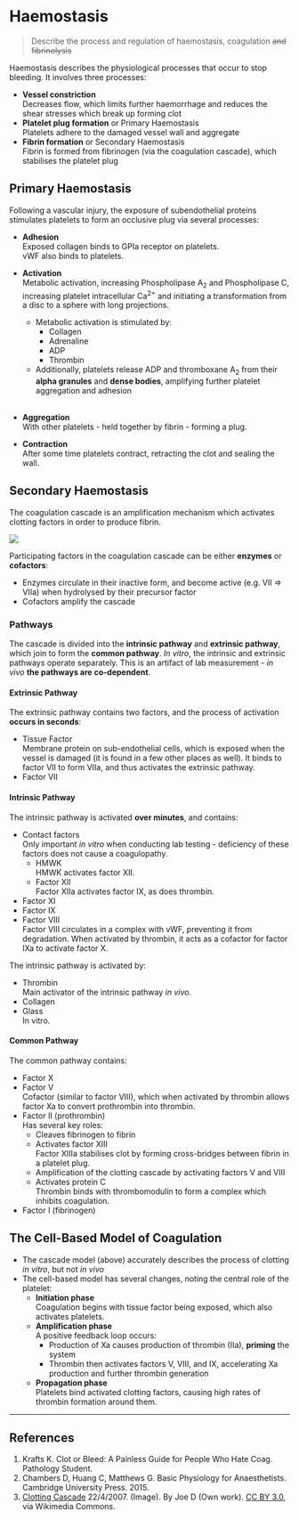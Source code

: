 # Haemostasis

> Describe the process and regulation of haemostasis, coagulation ~~and fibrinolysis~~

Haemostasis describes the physiological processes that occur to stop bleeding. It involves three processes:

* **Vessel constriction**\
  Decreases flow, which limits further haemorrhage and reduces the shear stresses which break up forming clot
* **Platelet plug formation** or Primary Haemostasis\
    Platelets adhere to the damaged vessel wall and aggregate
* **Fibrin formation** or Secondary Haemostasis\
    Fibrin is formed from fibrinogen (via the coagulation cascade), which stabilises the platelet plug


## Primary Haemostasis

Following a vascular injury, the exposure of subendothelial proteins stimulates platelets to form an occlusive plug via several processes:

* **Adhesion**\
    Exposed collagen binds to GPIa receptor on platelets.\
    vWF also binds to platelets.


* **Activation**\
  Metabolic activation, increasing Phospholipase A~2~ and Phospholipase C, increasing platelet intracellular Ca^2+^ and initiating a transformation from a disc to a sphere with long projections.
    * Metabolic activation is stimulated by:
        * Collagen
        * Adrenaline
        * ADP
        * Thrombin 
    * Additionally, platelets release ADP and thromboxane A~2~ from their **alpha granules** and **dense bodies**, amplifying further platelet aggregation and adhesion
  \
  \
* **Aggregation**\
With other platelets - held together by fibrin - forming a plug.

* **Contraction**\
  After some time platelets contract, retracting the clot and sealing the wall.

## Secondary Haemostasis{#sec}

The coagulation cascade is an amplification mechanism which activates clotting factors in order to produce fibrin.

<img src="/resources/Coagulation_full.svg">


Participating factors in the coagulation cascade can be either **enzymes** or **cofactors**:

* Enzymes circulate in their inactive form, and become active (e.g. VII ⇒ VIIa) when hydrolysed by their precursor factor
* Cofactors amplify the cascade

### Pathways

The cascade is divided into the **intrinsic pathway** and **extrinsic pathway**, which join to form the **common pathway**. *In vitro*, the intrinsic and extrinsic pathways operate separately. This is an artifact of lab measurement - *in vivo* **the pathways are co-dependent**.

#### Extrinsic Pathway

The extrinsic pathway contains two factors, and the process of activation **occurs in seconds**:

* Tissue Factor\
Membrane protein on sub-endothelial cells, which is exposed when the vessel is damaged (it is found in a few other places as well). It binds to factor VII to form VIIa, and thus activates the extrinsic pathway.
* Factor VII

#### Intrinsic Pathway

The intrinsic pathway is activated **over minutes**, and contains:

* Contact factors\
Only important *in vitro* when conducting lab testing - deficiency of these factors does not cause a coagulopathy.
  * HMWK\
  HMWK activates factor XII.
  * Factor XII\
  Factor XIIa activates factor IX, as does thrombin.
* Factor XI
* Factor IX
* Factor VIII\
Factor VIII circulates in a complex with vWF, preventing it from degradation. When activated by thrombin, it acts as a cofactor for factor IXa to activate factor X.

The intrinsic pathway is activated by:

* Thrombin\
Main activator of the intrinsic pathway *in vivo*.
* Collagen
* Glass\
In vitro.

#### Common Pathway

The common pathway contains:

* Factor X
* Factor V\
Cofactor (similar to factor VIII), which when activated by thrombin allows factor Xa to convert prothrombin into thrombin.
* Factor II (prothrombin)\
Has several key roles:
  * Cleaves fibrinogen to fibrin
  * Activates factor XIII\
  Factor XIIIa stabilises clot by forming cross-bridges between fibrin in a platelet plug.
  * Amplification of the clotting cascade by activating factors V and VIII
  * Activates protein C\
  Thrombin binds with thrombomodulin to form a complex which inhibits coagulation.
* Factor I (fibrinogen)


## The Cell-Based Model of Coagulation

* The cascade model (above) accurately describes the process of clotting *in vitro*, but not *in vivo*
* The cell-based model has several changes, noting the central role of the platelet:
  * **Initiation phase**\
  Coagulation begins with tissue factor being exposed, which also activates platelets.
  * **Amplification phase**\
  A positive feedback loop occurs:
    * Production of Xa causes production of thrombin (IIa), **priming** the system
    * Thrombin then activates factors V, VIII, and IX, accelerating Xa production and further thrombin generation
  * **Propagation phase**\
  Platelets bind activated clotting factors, causing high rates of thrombin formation around them.

---
## References

1. Krafts K. Clot or Bleed: A Painless Guide for People Who Hate Coag. Pathology Student.
2. Chambers D, Huang C, Matthews G. Basic Physiology for Anaesthetists. Cambridge University Press. 2015.
3. [Clotting Cascade](https://en.wikipedia.org/wiki/File:Coagulation_full.svg) 22/4/2007. (Image). By Joe D (Own work). [CC BY 3.0 ](http://creativecommons.org/licenses/by/3.0), via Wikimedia Commons.